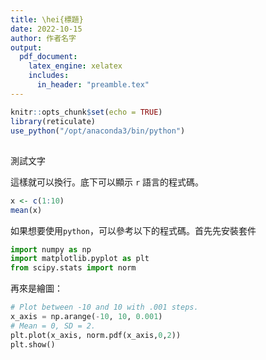 ```yaml
---
title: \hei{標題}
date: 2022-10-15
author: 作者名字
output:
  pdf_document:
    latex_engine: xelatex
    includes:
      in_header: "preamble.tex"
---
```


```r
knitr::opts_chunk$set(echo = TRUE)
library(reticulate)
use_python("/opt/anaconda3/bin/python")
```

## \yuan{章節標題}

測試文字

這樣就可以換行。底下可以顯示 `r` 語言的程式碼。

```r
x <- c(1:10)
mean(x)
```

如果想要使用`python`，可以參考以下的程式碼。首先先安裝套件
```python
import numpy as np
import matplotlib.pyplot as plt
from scipy.stats import norm
```

再來是繪圖：
```python
# Plot between -10 and 10 with .001 steps.
x_axis = np.arange(-10, 10, 0.001)
# Mean = 0, SD = 2.
plt.plot(x_axis, norm.pdf(x_axis,0,2))
plt.show()
```
